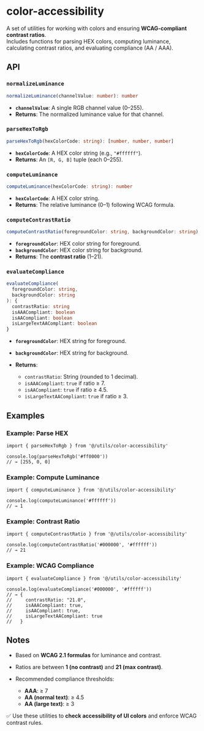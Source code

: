 
<Meta title='helpers/color-accessibility' />

# color-accessibility

A set of utilities for working with colors and ensuring **WCAG-compliant contrast ratios**.  
Includes functions for parsing HEX colors, computing luminance, calculating contrast ratios, and evaluating compliance (AA / AAA).

## API

### `normalizeLuminance`

```ts
normalizeLuminance(channelValue: number): number
```

- **`channelValue`**: A single RGB channel value (0–255).
- **Returns**: The normalized luminance value for that channel.

### `parseHexToRgb`

```ts
parseHexToRgb(hexColorCode: string): [number, number, number]
```

- **`hexColorCode`**: A HEX color string (e.g., `"#ffffff"`).
- **Returns**: An `[R, G, B]` tuple (each 0–255).

### `computeLuminance`

```ts
computeLuminance(hexColorCode: string): number
```

- **`hexColorCode`**: A HEX color string.
- **Returns**: The relative luminance (0–1) following WCAG formula.

### `computeContrastRatio`

```ts
computeContrastRatio(foregroundColor: string, backgroundColor: string): number
```

- **`foregroundColor`**: HEX color string for foreground.
- **`backgroundColor`**: HEX color string for background.
- **Returns**: The **contrast ratio** (1–21).

### `evaluateCompliance`

```ts
evaluateCompliance(
  foregroundColor: string,
  backgroundColor: string
): {
  contrastRatio: string
  isAAACompliant: boolean
  isAACompliant: boolean
  isLargeTextAACompliant: boolean
}
```

- **`foregroundColor`**: HEX string for foreground.
- **`backgroundColor`**: HEX string for background.
- **Returns**:

  - `contrastRatio`: String (rounded to 1 decimal).
  - `isAAACompliant`: `true` if ratio ≥ 7.
  - `isAACompliant`: `true` if ratio ≥ 4.5.
  - `isLargeTextAACompliant`: `true` if ratio ≥ 3.

## Examples

### Example: Parse HEX

```tsx
import { parseHexToRgb } from '@/utils/color-accessibility'

console.log(parseHexToRgb('#ff0000'))
// → [255, 0, 0]
```

### Example: Compute Luminance

```tsx
import { computeLuminance } from '@/utils/color-accessibility'

console.log(computeLuminance('#ffffff'))
// → 1
```

### Example: Contrast Ratio

```tsx
import { computeContrastRatio } from '@/utils/color-accessibility'

console.log(computeContrastRatio('#000000', '#ffffff'))
// → 21
```

### Example: WCAG Compliance

```tsx
import { evaluateCompliance } from '@/utils/color-accessibility'

console.log(evaluateCompliance('#000000', '#ffffff'))
// → {
//     contrastRatio: "21.0",
//     isAAACompliant: true,
//     isAACompliant: true,
//     isLargeTextAACompliant: true
//   }
```

## Notes

- Based on **WCAG 2.1 formulas** for luminance and contrast.
- Ratios are between **1 (no contrast)** and **21 (max contrast)**.
- Recommended compliance thresholds:

  - **AAA**: ≥ 7
  - **AA (normal text)**: ≥ 4.5
  - **AA (large text)**: ≥ 3

✅ Use these utilities to **check accessibility of UI colors** and enforce WCAG contrast rules.
